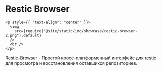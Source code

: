 # Restic Browser

```mdx-code-block
<p style={{ "text-align": "center" }}>
  <img
    src={require("@site/static/img/showcase/restic-browser-2.png").default}
  />
  <br />
</p>
```

[Restic-Browser](https://github.com/emuell/restic-browser) - Простой кросс-платформенный интерфейс для [restic](https://github.com/restic/restic) для просмотра и восстановления оставшихся репозиториев.
